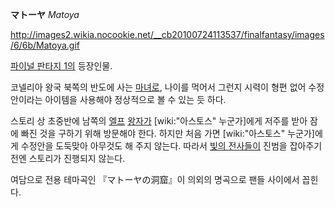 '''マトーヤ''' ''Matoya''

http://images2.wikia.nocookie.net/__cb20100724113537/finalfantasy/images/6/6b/Matoya.gif

[[파이널 판타지 1]]의 등장인물.

코넬리아 왕국 북쪽의 반도에 사는 [[마녀]]로, 나이를 먹어서 그런지 시력이 형편 없어 수정안이라는 아이템을 사용해야 정상적으로 볼 수 있는 듯 하다.

스토리 상 초중반에 남쪽의 [[엘프]] [[왕자]]가 [wiki:"아스토스" 누군가]에게 저주를 받아 잠에 빠진 것을 구하기 위해 방문해야 한다. 하지만 처음 가면 [wiki:"아스토스" 누군가]에게 수정안을 도둑맞아 아무것도 해 주지 않는다. 따라서 [[빛의 전사]]들이 진범을 잡아주기 전엔 스토리가 진행되지 않는다.

여담으로 전용 테마곡인 『マトーヤの洞窟』이 의외의 명곡으로 팬들 사이에서 꼽힌다.
